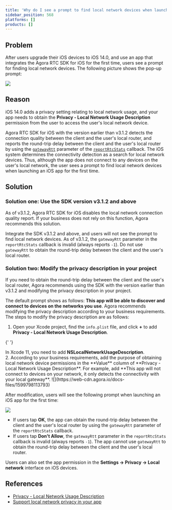 ```yaml
---
title: 'Why do I see a prompt to find local network devices when launching an iOS app integrated with the Agora RTC SDK?'
sidebar_position: 568
platforms: []
products: []
---
```



## Problem

After users upgrade their iOS devices to iOS 14.0, and use an app that integrates the Agora RTC SDK for iOS for the first time, users see a prompt for finding local network devices. The following picture shows the pop-up prompt:

![](https://web-cdn.agora.io/docs-files/1599797972248)

## Reason

iOS 14.0 adds a privacy setting relating to local network usage, and your app needs to obtain the **Privacy - Local Network Usage Description** permission from the user to access the user's local network device.

Agora RTC SDK for iOS with the version earlier than v3.1.2 detects the connection quality between the client and the user's local router, and reports the round-trip delay between the client and the user's local router by using the [`gatewayRtt`](./API%20Reference/oc/Classes/AgoraChannelStats.html#//api/name/gatewayRtt) parameter of the [`reportRtcStats`](./API%20Reference/oc/Protocols/AgoraRtcEngineDelegate.html#//api/name/rtcEngine:reportRtcStats:) callback. The iOS system determines the connectivity detection as a search for local network devices. Thus, although the app does not connect to any devices on the user's local network, the user sees a prompt to find local network devices when launching an iOS app for the first time.

## Solution

### Solution one: Use the SDK version v3.1.2 and above

As of v3.1.2, Agora RTC SDK for iOS disables the local network connection quality report. If your business does not rely on this function, Agora recommends this solution.

Integrate the SDK v3.1.2 and above, and users will not see the prompt to find local network devices. As of v3.1.2, the `gatewayRtt` parameter in the `reportRtcStats` callback is invalid (always reports `-1`). Do not use `gatewayRtt` to obtain the round-trip delay between the client and the user's local router.

### Solution two: Modify the privacy description in your project

If you need to obtain the round-trip delay between the client and the user's local router, Agora recommends using the SDK with the version earlier than v3.1.2 and modifying the privacy description in your project.

The default prompt shows as follows: **This app will be able to discover and connect to devices on the networks you use**. Agora recommends modifying the privacy description according to your business requirements. The steps to modify the privacy description are as follows:

1. Open your Xcode project, find the `info.plist` file, and click **+** to add **Privacy - Local Network Usage Description**.

{' '}

<div class="alert info">
  In Xcode 11, you need to add <b>NSLocalNetworkUsageDescription</b>.
</div>
2. According to your business requirements, add the purpose of obtaining local network device permissions
in the **Value** column of **Privacy - Local Network Usage Description**. For example, add **This app
will not connect to devices on your network, it only detects the connectivity with your local gateway**.
![](https://web-cdn.agora.io/docs-files/1599798113793)

After modification, users will see the following prompt when launching an iOS app for the first time:

![](https://web-cdn.agora.io/docs-files/1599798127052)

- If users tap **OK**, the app can obtain the round-trip delay between the client and the user's local router by using the `gatewayRtt` parameter of the `reportRtcStats` callback.
- If users tap **Don't Allow**, the `gatewayRtt` parameter in the `reportRtcStats` callback is invalid (always reports `-1`). The app cannot use `gatewayRtt` to obtain the round-trip delay between the client and the user's local router.

Users can also set the app permission in the **Settings -> Privacy -> Local network** interface on iOS devices.

## References

- [Privacy - Local Network Usage Description](https://developer.apple.com/documentation/bundleresources/information_property_list/nslocalnetworkusagedescription)
- [Support local network privacy in your app](https://developer.apple.com/videos/play/wwdc2020/10110/)
